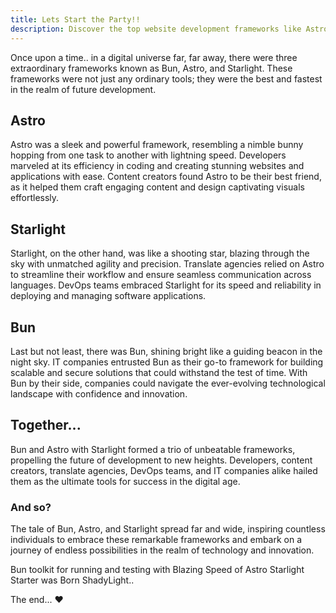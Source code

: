 ```yaml
---
title: Lets Start the Party!!
description: Discover the top website development frameworks like Astro.js, Bun.js, Starlight, and more. Learn how to optimize your website with these tools today!
---
```



Once upon a time.. in a digital universe far, far away, there were three extraordinary frameworks known as Bun, Astro, and Starlight. These frameworks were not just any ordinary tools; they were the best and fastest in the realm of future development.

## Astro 
Astro was a sleek and powerful framework, resembling a nimble bunny hopping from one task to another with lightning speed. Developers marveled at its efficiency in coding and creating stunning websites and applications with ease. Content creators found Astro to be their best friend, as it helped them craft engaging content and design captivating visuals effortlessly.

## Starlight
Starlight, on the other hand, was like a shooting star, blazing through the sky with unmatched agility and precision. Translate agencies relied on Astro to streamline their workflow and ensure seamless communication across languages. DevOps teams embraced Starlight for its speed and reliability in deploying and managing software applications.

## Bun
Last but not least, there was Bun, shining bright like a guiding beacon in the night sky. IT companies entrusted Bun as their go-to framework for building scalable and secure solutions that could withstand the test of time. With Bun by their side, companies could navigate the ever-evolving technological landscape with confidence and innovation.

## Together...
Bun and Astro with Starlight formed a trio of unbeatable frameworks, propelling the future of development to new heights. Developers, content creators, translate agencies, DevOps teams, and IT companies alike hailed them as the ultimate tools for success in the digital age.

### And so?

The tale of Bun, Astro, and Starlight spread far and wide, inspiring countless individuals to embrace these remarkable frameworks and embark on a journey of endless possibilities in the realm of technology and innovation. 

Bun toolkit for running and testing with Blazing Speed of Astro Starlight Starter was Born ShadyLight.. 

The end... ❤

